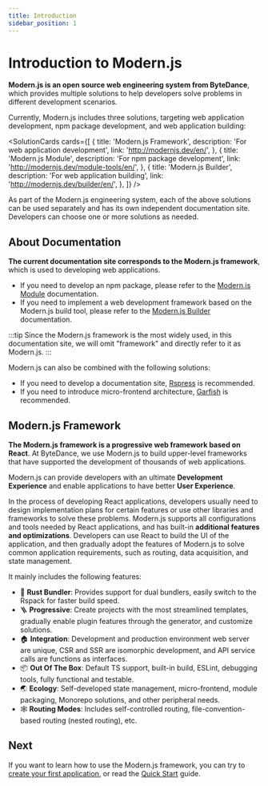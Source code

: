 ```yaml
---
title: Introduction
sidebar_position: 1
---
```


# Introduction to Modern.js

**Modern.js is an open source web engineering system from ByteDance**, which provides multiple solutions to help developers solve problems in different development scenarios.

Currently, Modern.js includes three solutions, targeting web application development, npm package development, and web application building:


<SolutionCards
  cards={[
    {
      title: 'Modern.js Framework',
      description: 'For web application development',
      link: 'http://modernjs.dev/en/',
    },
    {
      title: 'Modern.js Module',
      description: 'For npm package development',
      link: 'http://modernjs.dev/module-tools/en/',
    },
    {
      title: 'Modern.js Builder',
      description: 'For web application building',
      link: 'http://modernjs.dev/builder/en/',
    },
  ]}
/>

As part of the Modern.js engineering system, each of the above solutions can be used separately and has its own independent documentation site. Developers can choose one or more solutions as needed.

## About Documentation

**The current documentation site corresponds to the Modern.js framework**, which is used to developing web applications.

- If you need to develop an npm package, please refer to the [Modern.js Module](https://modernjs.dev/module-tools) documentation.
- If you need to implement a web development framework based on the Modern.js build tool, please refer to the [Modern.js Builder](https://modernjs.dev/builder) documentation.

:::tip
Since the Modern.js framework is the most widely used, in this documentation site, we will omit "framework" and directly refer to it as Modern.js.
:::

Modern.js can also be combined with the following solutions:

- If you need to develop a documentation site, [Rspress](https://rspress.dev/) is recommended.
- If you need to introduce micro-frontend architecture, [Garfish](https://garfish.bytedance.net/) is recommended.

## Modern.js Framework

**The Modern.js framework is a progressive web framework based on React**. At ByteDance, we use Modern.js to build upper-level frameworks that have supported the development of thousands of web applications.

Modern.js can provide developers with an ultimate **Development Experience** and enable applications to have better **User Experience**.

In the process of developing React applications, developers usually need to design implementation plans for certain features or use other libraries and frameworks to solve these problems. Modern.js supports all configurations and tools needed by React applications, and has built-in **additional features and optimizations**. Developers can use React to build the UI of the application, and then gradually adopt the features of Modern.js to solve common application requirements, such as routing, data acquisition, and state management.

It mainly includes the following features:

- 🚀 **Rust Bundler**: Provides support for dual bundlers, easily switch to the Rspack for faster build speed.
- 🪜 **Progressive**: Create projects with the most streamlined templates, gradually enable plugin features through the generator, and customize solutions.
- 🏠 **Integration**: Development and production environment web server are unique, CSR and SSR are isomorphic development, and API service calls are functions as interfaces.
- 📦 **Out Of The Box**: Default TS support, built-in build, ESLint, debugging tools, fully functional and testable.
- 🌏 **Ecology**: Self-developed state management, micro-frontend, module packaging, Monorepo solutions, and other peripheral needs.
- 🕸 **Routing Modes**: Includes self-controlled routing, file-convention-based routing (nested routing), etc.

## Next

If you want to learn how to use the Modern.js framework, you can try to [create your first application](/tutorials/first-app/c01-start), or read the [Quick Start](/guides/get-started/quick-start) guide.
